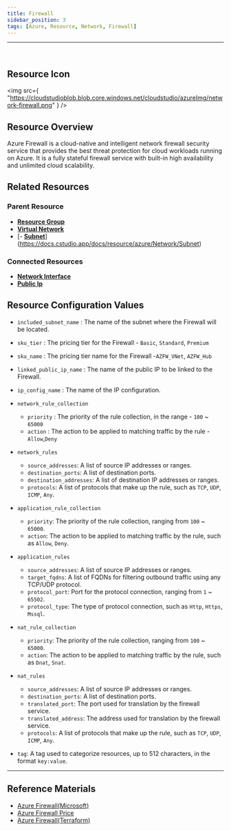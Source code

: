 ```yaml
---
title: Firewall
sidebar_position: 3
tags: [Azure, Resource, Network, Firewall]
---
```


<hr />
<br />

## Resource Icon

<img
    src={
        "https://cloudstudioblob.blob.core.windows.net/cloudstudio/azureImg/network-firewall.png"
    }
/>

## Resource Overview

Azure Firewall is a cloud-native and intelligent network firewall security service that provides the best threat protection for cloud workloads running on Azure. 
It is a fully stateful firewall service with built-in high availability and unlimited cloud scalability.

## Related Resources

### Parent Resource

-   [**Resource Group**](https://docs.cstudio.app/docs/resource/azure/Base/ResourceGroup)
-   [**Virtual Network**](https://docs.cstudio.app/docs/resource/azure/Network/VirtualNetwork)
-   [- [**Subnet**](https://docs.cstudio.app/docs/resource/azure/Network/Subnet)](https://docs.cstudio.app/docs/resource/azure/Network/Subnet)

### Connected Resources

-   [**Network Interface**](https://docs.cstudio.app/docs/resource/azure/Network/NetworkInterface)
-   [**Public Ip**](https://docs.cstudio.app/docs/resource/azure/Network/PublicIp)

## Resource Configuration Values

-   `included_subnet_name` : The name of the subnet where the Firewall will be located.

-   `sku_tier` : The pricing tier for the Firewall - `Basic`, `Standard`, `Premium`

-   `sku_name` : The pricing tier name for the Firewall -`AZFW_VNet`, `AZFW_Hub`

-   `linked_public_ip_name` : The name of the public IP to be linked to the Firewall.

-   `ip_config_name` : The name of the IP configuration.

-   `network_rule_collection`

    -   `priority` : The priority of the rule collection, in the range - `100` ~ `65000`
    -   `action` : The action to be applied to matching traffic by the rule - `Allow`,`Deny`

- `network_rules`

    - `source_addresses`: A list of source IP addresses or ranges.
    - `destination_ports`: A list of destination ports.
    - `destination_addresses`: A list of destination IP addresses or ranges.
    - `protocols`: A list of protocols that make up the rule, such as `TCP`, `UDP`, `ICMP`, `Any`.

- `application_rule_collection`

    - `priority`: The priority of the rule collection, ranging from `100` ~ `65000`.
    - `action`: The action to be applied to matching traffic by the rule, such as `Allow`, `Deny`.

- `application_rules`

    - `source_addresses`: A list of source IP addresses or ranges.
    - `target_fqdns`: A list of FQDNs for filtering outbound traffic using any TCP/UDP protocol.
    - `protocol_port`: Port for the protocol connection, ranging from `1` ~ `65502`.
    - `protocol_type`: The type of protocol connection, such as `Http`, `Https`, `Mssql`.

- `nat_rule_collection`

    - `priority`: The priority of the rule collection, ranging from `100` ~ `65000`.
    - `action`: The action to be applied to matching traffic by the rule, such as `Dnat`, `Snat`.

- `nat_rules`

    - `source_addresses`: A list of source IP addresses or ranges.
    - `destination_ports`: A list of destination ports.
    - `translated_port`: The port used for translation by the firewall service.
    - `translated_address`: The address used for translation by the firewall service.
    - `protocols`: A list of protocols that make up the rule, such as `TCP`, `UDP`, `ICMP`, `Any`.

- `tag`: A tag used to categorize resources, up to 512 characters, in the format `key:value`.

---

## Reference Materials

-   [Azure Firewall(Microsoft)](https://learn.microsoft.com/ko-kr/azure/firewall/overview)
-   [Azure Firewall Price](https://azure.microsoft.com/en-us/pricing/details/azure-firewall/)
-   [Azure Firewall(Terraform)](https://registry.terraform.io/providers/hashicorp/azurerm/latest/docs/resources/firewall)
